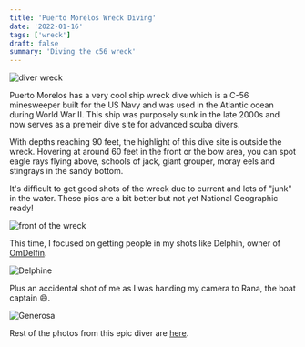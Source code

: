 ```yaml
---
title: 'Puerto Morelos Wreck Diving'
date: '2022-01-16'
tags: ['wreck']
draft: false
summary: 'Diving the c56 wreck'
---
```


<Image src="/static/images/c56-011522/diver_wreck.jpg" width={800} height={920} alt="diver wreck" />

Puerto Morelos has a very cool ship wreck dive which is a C-56 minesweeper built for the US Navy and was used in the Atlantic ocean during World War II. This ship was purposely sunk in the late 2000s and now serves as a premeir dive site for advanced scuba divers.

With depths reaching 90 feet, the highlight of this dive site is outside the wreck. Hovering at around 60 feet in the front or the bow area, you can spot eagle rays flying above, schools of jack, giant grouper, moray eels and stingrays in the sandy bottom.

It's difficult to get good shots of the wreck due to current and lots of "junk" in the water. These pics are a bit better but not yet National Geographic ready!

<Image
  src="/static/images/c56-011522/wreck_front.jpg"
  width={800}
  height={593}
  alt="front of the wreck"
/>

This time, I focused on getting people in my shots like Delphin, owner of [OmDelfin](https://omdelfin.com/).

<Image src="/static/images/c56-011522/delphine.jpg" width={800} height={588} alt="Delphine" />

Plus an accidental shot of me as I was handing my camera to Rana, the boat captain 😄.

<Image src="/static/images/c56-011522/gdiver.jpg" width={800} height={588} alt="Generosa" />

Rest of the photos from this epic diver are [here](https://lightroom.adobe.com/shares/34f12d580a2d40a8b8e8a3b4716cff3b).
